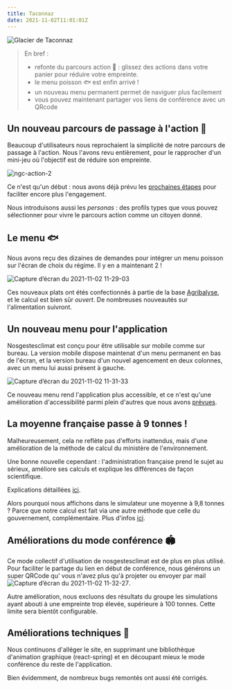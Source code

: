 ```yaml
---
title: Taconnaz
date: 2021-11-02T11:01:01Z
---
```


![Glacier de Taconnaz](https://upload.wikimedia.org/wikipedia/commons/thumb/c/c8/Taconnaz.JPG/576px-Taconnaz.JPG)

> En bref : 
> - refonte du parcours action 🎯 : glissez des actions dans votre panier pour réduire votre empreinte. 
> - le menu poisson 🐟️ est enfin arrivé ! 
> - un nouveau menu permanent permet de naviguer plus facilement
> - vous pouvez maintenant partager vos liens de conférence avec un QRcode

## Un nouveau parcours de passage à l'action 🎯

Beaucoup d'utilisateurs nous reprochaient la simplicité de notre parcours de passage à l'action. Nous l'avons revu entièrement, pour le rapprocher d'un mini-jeu où l'objectif est de réduire son empreinte. 

![ngc-action-2](https://user-images.githubusercontent.com/1177762/139829768-5759d428-1e0d-4c7d-9fd3-682dbebb1b90.gif)

Ce n'est qu'un début : nous avons déjà prévu les [prochaines étapes](https://github.com/datagir/nosgestesclimat-site/issues/359) pour faciliter encore plus l'engagement.

Nous introduisons aussi les *personas* : des profils types que vous pouvez sélectionner pour vivre le parcours action comme un citoyen donné. 

## Le menu 🐟️

Nous avons reçu des dizaines de demandes pour intégrer un menu poisson sur l'écran de choix du régime. Il y en a maintenant 2 ! 

![Capture d’écran du 2021-11-02 11-29-03](https://user-images.githubusercontent.com/1177762/139830102-bd7cee54-c1fd-454c-8eb0-7ce2a750ffa8.png)

Ces nouveaux plats ont étés confectionnés à partie de la base [Agribalyse](https://agribalyse.fr/), et le calcul est bien sûr *ouvert*. De nombreuses nouveautés sur l'alimentation suivront. 

## Un nouveau menu pour l'application 

Nosgestesclimat est conçu pour être utilisable sur mobile comme sur bureau. La version mobile dispose maintenat d'un menu permanent en bas de l'écran, et la version bureau d'un nouvel agencement en deux colonnes, avec un menu lui aussi présent à gauche. 

![Capture d’écran du 2021-11-02 11-31-33](https://user-images.githubusercontent.com/1177762/139830463-203c8896-0eda-49ad-ba45-be1a19e180de.png)

Ce nouveau menu rend l'application plus accessible, et ce n'est qu'une amélioration d'accessibilité parmi plein d'autres que nous avons [prévues](https://github.com/datagir/nosgestesclimat-site/issues/350).

## La moyenne française passe à 9 tonnes ! 

Malheureusement, cela ne reflète pas d'efforts inattendus, mais d'une amélioration de la méthode de calcul du ministère de l'environnement. 

Une bonne nouvelle cependant : l'administration française prend le sujet au sérieux, améliore ses calculs et explique les différences de façon scientifique. 

Explications détaillées [ici](https://twitter.com/maeool/status/1453282887583866885).

Alors pourquoi nous affichons dans le simulateur une moyenne à 9,8 tonnes ? Parce que notre calcul est fait via une autre méthode que celle du gouvernement, complémentaire. Plus d'infos [ici](https://github.com/datagir/nosgestesclimat-site/issues/365#issuecomment-957321261).


## Améliorations du mode conférence 🏟️

Ce mode collectif d'utilisation de nosgestesclimat est de plus en plus utilisé. Pour faciliter le partage du lien en début de conférence, nous générons un super QRCode qu' vous n'avez plus qu'à projeter ou envoyer par mail
![Capture d’écran du 2021-11-02 11-32-27](https://user-images.githubusercontent.com/1177762/139830597-63fe1856-5622-4c52-b7f4-23ccbfaa6bd9.png). 

Autre amélioration, nous excluons des résultats du groupe les simulations ayant abouti à une empreinte trop élevée, supérieure à 100 tonnes. Cette limite sera bientôt configurable. 

## Améliorations techniques 🐇

Nous continuons d'alléger le site, en supprimant une bibliothèque d'animation graphique (react-spring) et en découpant mieux le mode conférence du reste de l'application. 

Bien évidemment, de nombreux bugs remontés ont aussi été corrigés.
